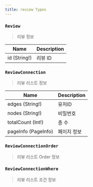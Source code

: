 ```yaml
---
title: review Types
---
```



### `Review`
> 리뷰 정보

| Name | Description |
| -------- | -------- | 
| id (String!)  | 리뷰 ID  | 


### `ReviewConnection`
> 리뷰 리스트 정보

| Name | Description |
| -------- | -------- | 
| edges (String!)  | 유저ID  | 
| nodes (String!)  | 비밀번호  |
| totalCount (Int!) | 총 수 
| pageInfo (<Link to="/type/pageInfo/#PageInfo">PageInfo</Link>)  | 페이지 정보  

### `ReviewConnectionOrder`
> 리뷰 리스트 Order 정보

### `ReviewConnectionWhere`
> 리뷰 리스트 조건 정보